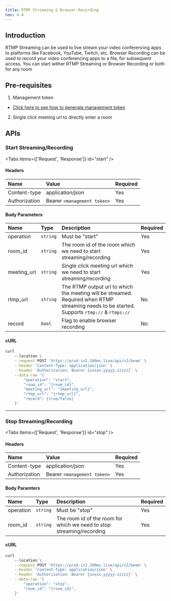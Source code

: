 ```yaml
---
title: RTMP Streaming & Browser Recording
nav: 4.4
---
```


## Introduction

RTMP Streaming can be used to live stream your video conferencing apps to platforms like Facebook, YouTube, Twitch, etc.
Browser Recording can be used to record your video conferencing apps to a file, for subsequent access.
You can start wither RTMP Streaming or Browser Recording or both for any room

## Pre-requisites

1. Management token

- [Click here to see how to generate management token](/server-side/v2/foundation/authentication-and-tokens)

2. Single click meeting url to directly enter a room

## APIs

### Start Streaming/Recording
<PostRequest
    desp="This endpoint is used to start live streaming/recording"
    url="https://prod-in2.100ms.live/api/v2/beam"
/>

<Tabs items={['Request', 'Response']} id="start" />

<div id="start-0">

#### Headers

| Name                           | Value                        | Required |
| :----------------------------- | :--------------------------- | :------- |
| Content-type <br/>             | application/json             | Yes      |
| Authorization <br/>            | Bearer `<management token>`  | Yes      |

#### Body Parameters

| Name              | Type     | Description                                                                                                                                                                                                                                                                                                 | Required |
| :---------------- | :------- | :---------------------------------------------------------------------------------------------------------------------------------------------------------------------------------------------------------------------------------------------------------------------------------------------------------- | :------- |
| operation <br/>   | `string` | Must be "start"                                                                                                                                                                                                                                                                                             | Yes      |
| room_id <br/>     | `string` | The room id of the room which we need to start streaming/recording                                                                                                                                                                                                                                          | Yes      |
| meeting_url <br/> | `string` | Single click meeting url which we need to start streaming/recording                                                                                                                                                                                                                                         | Yes      |
| rtmp_url <br/>    | `string` | The RTMP output url to which the meeting will be streamed. <br/> Required when RTMP streaming needs to be started. <br/> Supports `rtmp://` & `rtmps://`                                                                                                                                                    | No       |
| record <br/>      | `bool`   | Flag to enable browser recording                                                                                                                                                                                                                                                                            | No       |

#### cURL

```bash
curl 
    --location \
    --request POST 'https://prod-in2.100ms.live/api/v2/beam' \
    --header 'Content-Type: application/json' \
    --header 'Authorization: Bearer {xxxxx.yyyyy.zzzzz}' \
    --data-raw '{
        "operation": "start",
        "room_id": "{room_id}",
        "meeting_url": "{meeting_url}",
        "rtmp_url": "{rtmp_url}",
        "record": {true/false}
    }'
```

</div>

<Tab id="start-1">
    <Response res="200: OK" resText="Beam has started successfully" />
</Tab>

---

### Stop Streaming/Recording
<PostRequest
    desp="This endpoint is used to stop live streaming/recording"
    url="https://prod-in2.100ms.live/api/v2/beam"
/>

<Tabs items={['Request', 'Response']} id="stop" />

<div id="stop-0">

#### Headers

| Name                           | Value                        | Required |
| :----------------------------- | :--------------------------- | :------- |
| Content-type <br/>             | application/json             | Yes      |
| Authorization <br/>            | Bearer `<management token>`  | Yes      |

#### Body Paramters

| Name              | Type     | Description                                                           | Required |
| :---------------- | :------- | :-------------------------------------------------------------------- | :------- |
| operation <br/>   | `string` | Must be "stop"                                                        | Yes      |
| room_id <br/>     | `string` | The room id of the room for which we need to stop streaming/recording | Yes      |

#### cURL

```bash
curl 
    --location \
    --request POST 'https://prod-in2.100ms.live/api/v2/beam' \
    --header 'Content-Type: application/json' \
    --header 'Authorization: Bearer {xxxxx.yyyyy.zzzzz}' \
    --data-raw '{
        "operation": "stop",
        "room_id": "{room_id}",
    }'
```

</div>

<Tab id="stop-1">
    <Response res="200: OK" resText="Beam has stopped successfully" />
</Tab>
